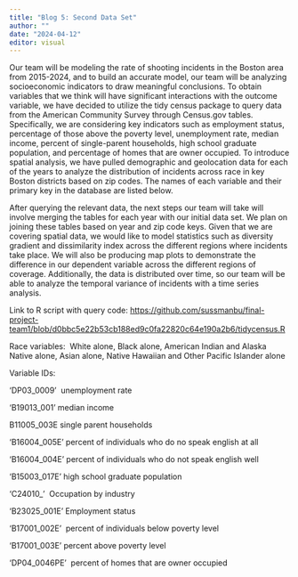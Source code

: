 ```yaml
---
title: "Blog 5: Second Data Set"
author: ""
date: "2024-04-12"
editor: visual
---
```


Our team will be modeling the rate of shooting incidents in the Boston area from 2015-2024, and to build an accurate model, our team will be analyzing socioeconomic indicators to draw meaningful conclusions. To obtain variables that we think will have significant interactions with the outcome variable, we have decided to utilize the tidy census package to query data from the American Community Survey through Census.gov tables. Specifically, we are considering key indicators such as employment status, percentage of those above the poverty level, unemployment rate, median income, percent of single-parent households, high school graduate population, and percentage of homes that are owner occupied. To introduce spatial analysis, we have pulled demographic and geolocation data for each of the years to analyze the distribution of incidents across race in key Boston districts based on zip codes. The names of each variable and their primary key in the database are listed below. 

After querying the relevant data, the next steps our team will take will involve merging the tables for each year with our initial data set. We plan on joining these tables based on year and zip code keys. Given that we are covering spatial data, we would like to model statistics such as diversity gradient and dissimilarity index across the different regions where incidents take place. We will also be producing map plots to demonstrate the difference in our dependent variable across the different regions of coverage. Additionally, the data is distributed over time, so our team will be able to analyze the temporal variance of incidents with a time series analysis. 

Link to R script with query code: <https://github.com/sussmanbu/final-project-team1/blob/d0bbc5e22b53cb188ed9c0fa22820c64e190a2b6/tidycensus.R>

Race variables:  White alone, Black alone, American Indian and Alaska Native alone, Asian alone, Native Hawaiian and Other Pacific Islander alone

Variable IDs:

‘DP03_0009’  unemployment rate

‘B19013_001’ median income 

B11005_003E single parent households

'B16004_005E' percent of individuals who do no speak english at all 

'B16004_004E' percent of individuals who do not speak english well 

'B15003_017E' high school graduate population 

'C24010\_'  Occupation by industry 

'B23025_001E’ Employment status 

'B17001_002E'  percent of individuals below poverty level 

'B17001_003E' percent above poverty level 

'DP04_0046PE'  percent of homes that are owner occupied
